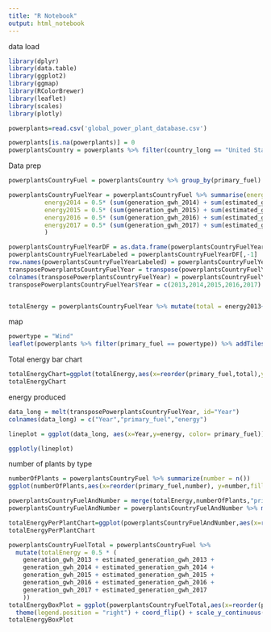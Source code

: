 ```yaml
---
title: "R Notebook"
output: html_notebook
---
```

data load
```r
library(dplyr)
library(data.table)
library(ggplot2)
library(ggmap)
library(RColorBrewer)
library(leaflet)
library(scales)
library(plotly)

powerplants=read.csv('global_power_plant_database.csv')

powerplants[is.na(powerplants)] = 0
powerplantsCountry = powerplants %>% filter(country_long == "United States of America")
```
Data prep
```r
powerplantsCountryFuel = powerplantsCountry %>% group_by(primary_fuel) 

powerplantsCountryFuelYear = powerplantsCountryFuel %>% summarise(energy2013 = 0.5* (sum(generation_gwh_2013) + sum(estimated_generation_gwh_2013)),
          energy2014 = 0.5* (sum(generation_gwh_2014) + sum(estimated_generation_gwh_2014)),
          energy2015 = 0.5* (sum(generation_gwh_2015) + sum(estimated_generation_gwh_2015)),
          energy2016 = 0.5* (sum(generation_gwh_2016) + sum(estimated_generation_gwh_2016)),
          energy2017 = 0.5* (sum(generation_gwh_2017) + sum(estimated_generation_gwh_2017)),
          )

powerplantsCountryFuelYearDF = as.data.frame(powerplantsCountryFuelYear)
powerplantsCountryFuelYearLabeled = powerplantsCountryFuelYearDF[,-1]
row.names(powerplantsCountryFuelYearLabeled) = powerplantsCountryFuelYearDF[,1]
transposePowerplantsCountryFuelYear = transpose(powerplantsCountryFuelYearLabeled)
colnames(transposePowerplantsCountryFuelYear) = powerplantsCountryFuelYearDF[,1]
transposePowerplantsCountryFuelYear$Year = c(2013,2014,2015,2016,2017)


totalEnergy = powerplantsCountryFuelYear %>% mutate(total = energy2013+ energy2014 +energy2015 + energy2016 + energy2017)

```

map
```r
powertype = "Wind"
leaflet(powerplants %>% filter(primary_fuel == powertype)) %>% addTiles() %>% addMarkers(~longitude,~latitude,popup= ~primary_fuel,label= ~name)
```

Total energy bar chart
```r
totalEnergyChart=ggplot(totalEnergy,aes(x=reorder(primary_fuel,total),y=total,fill=primary_fuel)) + geom_bar(stat="identity") + coord_flip() + scale_y_continuous(trans= 'log10', labels = trans_format('log10',math_format(10^.x))) + theme(axis.text.x = element_text(angle=90)) + ylab("Energy Accumulated MWH") + xlab("Primary Fuel")
totalEnergyChart
```

energy produced
```r

data_long = melt(transposePowerplantsCountryFuelYear, id="Year")
colnames(data_long) = c("Year","primary_fuel","energy")

lineplot = ggplot(data_long, aes(x=Year,y=energy, color= primary_fuel)) + ylab("Energy Produced MWH") + xlab("Year") + geom_line() + scale_y_continuous(trans= 'log10', labels = trans_format('log10',math_format(10^.x))) +ggtitle("Energy Produced over the Years per Type")

ggplotly(lineplot)
```

number of plants by type
```r
numberOfPlants = powerplantsCountryFuel %>% summarize(number = n())
ggplot(numberOfPlants,aes(x=reorder(primary_fuel,number), y=number,fill=primary_fuel)) + geom_bar(stat="identity") + theme(axis.text.x = element_text(angle=90)) + coord_flip() + scale_y_continuous(trans= 'log10', labels = trans_format('log10',math_format(10^.x))) + xlab("Primary Fuel") + ylab("Number of Plants") +ggtitle("Number of Plants per Type")
```

```r
powerplantsCountryFuelAndNumber = merge(totalEnergy,numberOfPlants,"primary_fuel","primary_fuel")
powerplantsCountryFuelAndNumber = powerplantsCountryFuelAndNumber %>% mutate(EnergyPerPlant = total/number)

totalEnergyPerPlantChart=ggplot(powerplantsCountryFuelAndNumber,aes(x=reorder(primary_fuel,EnergyPerPlant),y=EnergyPerPlant,fill=primary_fuel)) + geom_bar(stat="identity") + coord_flip() + scale_y_continuous(trans= 'log10', labels = trans_format('log10',math_format(10^.x))) + theme(axis.text.x = element_text(angle=90)) + ylab("Average Energy Accumulated MWH per Plant") + xlab("Primary Fuel")
totalEnergyPerPlantChart
```

```r
powerplantsCountryFuelTotal = powerplantsCountryFuel %>%
  mutate(totalEnergy = 0.5 * (
    generation_gwh_2013 + estimated_generation_gwh_2013 +
    generation_gwh_2014 + estimated_generation_gwh_2014 +
    generation_gwh_2015 + estimated_generation_gwh_2015 +
    generation_gwh_2016 + estimated_generation_gwh_2016 +
    generation_gwh_2017 + estimated_generation_gwh_2017
    ))
totalEnergyBoxPlot = ggplot(powerplantsCountryFuelTotal,aes(x=reorder(primary_fuel,totalEnergy),y=totalEnergy,fill=primary_fuel)) + geom_boxplot() +
  theme(legend.position = "right") + coord_flip() + scale_y_continuous(trans= 'log10', labels = trans_format('log10',math_format(10^.x))) + theme(axis.text.x = element_text(angle=90)) + ylab("Average Energy Accumulated MWH per Plant") + xlab("Primary Fuel")
totalEnergyBoxPlot
```